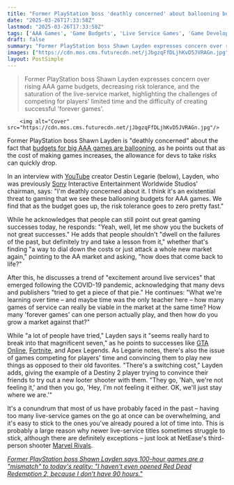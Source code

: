 ```yaml
---
title: "Former PlayStation boss 'deathly concerned' about ballooning budgets of AAA games, questions how many live-service 'forever games' like GTA Online and Fortnite fans really have time for"
date: "2025-03-26T17:33:58Z"
lastmod: "2025-03-26T17:33:58Z"
tags: ['AAA Games', 'Game Budgets', 'Live Service Games', 'Game Development', 'Sony', 'PlayStation', 'Industry Analysis']
draft: false
summary: "Former PlayStation boss Shawn Layden expresses concern over rising AAA game budgets,  decreasing risk tolerance, and the saturation of the live-service market, highlighting the challenges of competing for players' limited time and the difficulty of creating successful 'forever games'."
images: ["https://cdn.mos.cms.futurecdn.net/jJbgzqFfDLjhKvD5JVRAGn.jpg"]
layout: PostSimple
---
```

> Former PlayStation boss Shawn Layden expresses concern over rising AAA game budgets,  decreasing risk tolerance, and the saturation of the live-service market, highlighting the challenges of competing for players' limited time and the difficulty of creating successful 'forever games'.


        <img alt="Cover" src="https://cdn.mos.cms.futurecdn.net/jJbgzqFfDLjhKvD5JVRAGn.jpg"/>
        
Former PlayStation boss Shawn Layden is "deathly concerned" about the fact that [budgets for big AAA games are ballooning](https://www.gamesradar.com/games/former-playstation-boss-says-exploding-aaa-budgets-squeeze-out-creativity-as-the-finance-guys-hunt-for-their-own-gta-and-find-a-lot-of-copycats-a-lot-of-sequels/), as he points out that as the cost of making games increases, the allowance for devs to take risks can quickly drop.

In an interview with [YouTube](https://www.gamesradar.com/tag/youtube/) creator Destin Legarie (below), Layden, who was previously [Sony](https://www.gamesradar.com/tag/sony/) Interactive Entertainment Worldwide Studios' chairman, says: "I'm deathly concerned about it. I think it's an existential threat to gaming that we see these ballooning budgets for AAA games. We find that as the budget goes up, the risk tolerance goes to zero pretty fast."

While he acknowledges that people can still point out great gaming successes today, he responds: "Yeah, well, let me show you the buckets of not great successes." He adds that people shouldn't "dwell on the failures of the past, but definitely try and take a lesson from it," whether that's finding "a way to dial down the costs or just attack a whole new market again," pointing to the AA market and asking, "how does that come back to life?"

After this, he discusses a trend of "excitement around live services" that emerged following the COVID-19 pandemic, acknowledging that many devs and publishers "tried to get a piece of that pie." He continues: "What we're learning over time – and maybe time was the only teacher here – how many games of service can really be viable in the market at the same time? How many 'forever games' can one person actually play, and then how do you grow a market against that?"

While "a lot of people have tried," Layden says it "seems really hard to break into that magnificent seven," as he points to successes like [GTA Online](https://www.gamesradar.com/gta-online-guide/), [Fortnite](https://www.gamesradar.com/fortnite-guide/), and Apex Legends. As Legarie notes, there's also the issue of games competing for players' time and convincing them to play new things as opposed to their old favorites. "There's a switching cost," Layden adds, giving the example of a Destiny 2 player trying to convince their friends to try out a new looter shooter with them. "They go, 'Nah, we're not feeling it,' and then you go, 'Hey, I'm not feeling it either. OK, we'll just stay where we are.'"

It's a conundrum that most of us have probably faced in the past – having too many live-service games on the go at once can be overwhelming, and it's easy to stick to the ones you've already poured a lot of time into. This is probably a large reason why newer live-service titles sometimes struggle to stick, although there are definitely exceptions – just look at NetEase's third-person shooter [Marvel Rivals](https://www.gamesradar.com/games/third-person-shooter/marvel-rivals-guide/).

[<em>Former PlayStation boss Shawn Layden says 100-hour games are a "mismatch" to today's reality: "I haven't even opened Red Dead Redemption 2, because I don't have 90 hours."</em>](https://www.gamesradar.com/games/former-playstation-boss-shawn-layden-says-100-hour-games-are-a-mismatch-to-todays-reality-i-havent-even-opened-red-dead-redemption-2-because-i-dont-have-90-hours/)
        